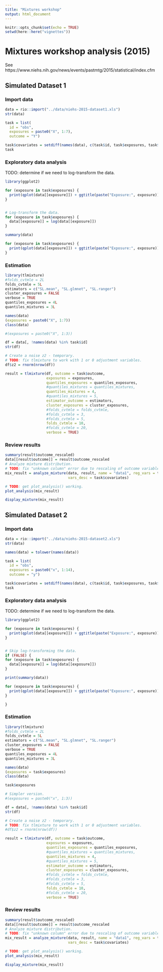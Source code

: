 ```yaml
---
title: "Mixtures workshop"
output: html_document
---
```


```r
knitr::opts_chunk$set(echo = TRUE)
setwd(here::here("vignettes"))
```

# Mixtures workshop analysis (2015)

See https://www.niehs.nih.gov/news/events/pastmtg/2015/statistical/index.cfm

## Simulated Dataset 1

### Import data

```r
data = rio::import("../data/niehs-2015-dataset1.xls")
str(data)

task = list(
  id = "obs",
  exposures = paste0("X", 1:7),
  outcome = "Y")

task$covariates = setdiff(names(data), c(task$id, task$exposures, task$outcome))
task
```

### Exploratory data analysis

TODO: determine if we need to log-transform the data.

```r
library(ggplot2)

for (exposure in task$exposures) {
  print(qplot(data[[exposure]]) + ggtitle(paste("Exposure:", exposure)) + theme_minimal())
}


# Log-transform the data.
for (exposure in task$exposures) {
  data[[exposure]] = log(data[[exposure]])
}

summary(data)

for (exposure in task$exposures) {
  print(qplot(data[[exposure]]) + ggtitle(paste("Exposure:", exposure)) + theme_minimal())
}


```

### Estimation

```r

library(tlmixture)
#folds_cvtmle = 2L
folds_cvtmle = 5L
estimators = c("SL.mean", "SL.glmnet", "SL.ranger")
cluster_exposures = FALSE
verbose = TRUE
quantiles_exposures = 4L
quantiles_mixtures = 3L

names(data)
(exposures = paste0("X", 1:7))
class(data)

#(exposures = paste0("X", 1:3))

df = data[, !names(data) %in% task$id]
str(df)

# Create a noise z2 - temporary.
# TODO: fix tlmixture to work with 1 or 0 adjustment variables.
df$z2 = rnorm(nrow(df))

result = tlmixture(df, outcome = task$outcome,
                   exposures = exposures,
                   quantiles_exposures = quantiles_exposures,
                   #quantiles_mixtures = quantiles_mixtures,
                   quantiles_mixtures = 4,
                   #quantiles_mixtures = 5,
                   estimator_outcome = estimators,
                   cluster_exposures = cluster_exposures,
                   #folds_cvtmle = folds_cvtmle,
                   #folds_cvtmle = 3,
                   #folds_cvtmle = 5,
                   folds_cvtmle = 10,
                   #folds_cvtmle = 20,
                   verbose = TRUE)
```

### Review results

```r
summary(result$outcome_rescaled)
data[[result$outcome]] = result$outcome_rescaled
# Analyze mixture distribution.
# TODO: fix "unknown column" error due to rescaling of outcome variable.
mix_result = analyze_mixture(data, result, name = "data1", reg_vars = task$covariates,
                             vars_desc = task$covariates)

# TODO: get plot_analysis() working.
plot_analysis(mix_result)
```

```r
display_mixture(mix_result)
```

## Simulated Dataset 2

### Import data

```r
data = rio::import("../data/niehs-2015-dataset2.xls")
str(data)

names(data) = tolower(names(data))

task = list(
  id = "obs",
  exposures = paste0("x", 1:14),
  outcome = "y")

task$covariates = setdiff(names(data), c(task$id, task$exposures, task$outcome))
task
```

### Exploratory data analysis

TODO: determine if we need to log-transform the data.

```r
library(ggplot2)

for (exposure in task$exposures) {
  print(qplot(data[[exposure]]) + ggtitle(paste("Exposure:", exposure)) + theme_minimal())
}


# Skip log-transforming the data.
if (FALSE) {
for (exposure in task$exposures) {
  data[[exposure]] = log(data[[exposure]])
}

print(summary(data))

for (exposure in task$exposures) {
  print(qplot(data[[exposure]]) + ggtitle(paste("Exposure:", exposure)) + theme_minimal())
}

}

```

### Estimation

```r

library(tlmixture)
#folds_cvtmle = 2L
folds_cvtmle = 5L
estimators = c("SL.mean", "SL.glmnet", "SL.ranger")
cluster_exposures = FALSE
verbose = TRUE
quantiles_exposures = 4L
quantiles_mixtures = 3L

names(data)
(exposures = task$exposures)
class(data)

task$exposures

# Simpler version.
#(exposures = paste0("x", 1:3))

df = data[, !names(data) %in% task$id]
str(df)

# Create a noise z2 - temporary.
# TODO: fix tlmixture to work with 1 or 0 adjustment variables.
#df$z2 = rnorm(nrow(df))

result = tlmixture(df, outcome = task$outcome,
                   exposures = exposures,
                   quantiles_exposures = quantiles_exposures,
                   #quantiles_mixtures = quantiles_mixtures,
                   quantiles_mixtures = 4,
                   #quantiles_mixtures = 5,
                   estimator_outcome = estimators,
                   cluster_exposures = cluster_exposures,
                   #folds_cvtmle = folds_cvtmle,
                   #folds_cvtmle = 3,
                   #folds_cvtmle = 5,
                   folds_cvtmle = 10,
                   #folds_cvtmle = 20,
                   verbose = TRUE)
```

### Review results

```r
summary(result$outcome_rescaled)
data[[result$outcome]] = result$outcome_rescaled
# Analyze mixture distribution.
# TODO: fix "unknown column" error due to rescaling of outcome variable.
mix_result = analyze_mixture(data, result, name = "data1", reg_vars = task$covariates,
                             vars_desc = task$covariates)

# TODO: get plot_analysis() working.
plot_analysis(mix_result)
```
```r
display_mixture(mix_result)
```
